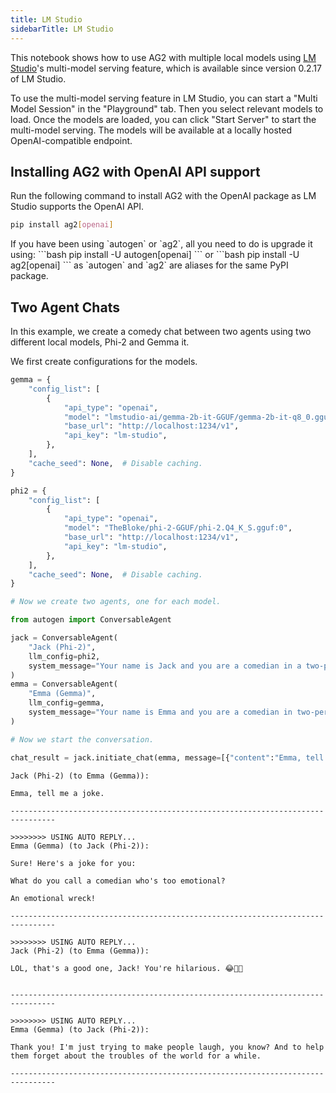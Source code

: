 ```yaml
---
title: LM Studio
sidebarTitle: LM Studio
---
```


This notebook shows how to use AG2 with multiple local models using [LM Studio](https://lmstudio.ai/)'s multi-model serving feature, which is available since version 0.2.17 of LM Studio.

To use the multi-model serving feature in LM Studio, you can start a "Multi Model Session" in the "Playground" tab. Then you select relevant models to load. Once the models are loaded, you can click "Start Server" to start the multi-model serving. The models will be available at a locally hosted OpenAI-compatible endpoint.

## Installing AG2 with OpenAI API support

Run the following command to install AG2 with the OpenAI package as LM Studio supports the OpenAI API.

```bash
pip install ag2[openai]
```

<Tip>
If you have been using `autogen` or `ag2`, all you need to do is upgrade it using:
```bash
pip install -U autogen[openai]
```
or
```bash
pip install -U ag2[openai]
```
as `autogen` and `ag2` are aliases for the same PyPI package.
</Tip>

## Two Agent Chats

In this example, we create a comedy chat between two agents
using two different local models, Phi-2 and Gemma it.

We first create configurations for the models.

```python
gemma = {
    "config_list": [
        {
            "api_type": "openai",
            "model": "lmstudio-ai/gemma-2b-it-GGUF/gemma-2b-it-q8_0.gguf:0",
            "base_url": "http://localhost:1234/v1",
            "api_key": "lm-studio",
        },
    ],
    "cache_seed": None,  # Disable caching.
}

phi2 = {
    "config_list": [
        {
            "api_type": "openai",
            "model": "TheBloke/phi-2-GGUF/phi-2.Q4_K_S.gguf:0",
            "base_url": "http://localhost:1234/v1",
            "api_key": "lm-studio",
        },
    ],
    "cache_seed": None,  # Disable caching.
}

# Now we create two agents, one for each model.

from autogen import ConversableAgent

jack = ConversableAgent(
    "Jack (Phi-2)",
    llm_config=phi2,
    system_message="Your name is Jack and you are a comedian in a two-person comedy show.",
)
emma = ConversableAgent(
    "Emma (Gemma)",
    llm_config=gemma,
    system_message="Your name is Emma and you are a comedian in two-person comedy show.",
)

# Now we start the conversation.

chat_result = jack.initiate_chat(emma, message=[{"content":"Emma, tell me a joke.","role":"user"}], max_turns=2)
```

```console
Jack (Phi-2) (to Emma (Gemma)):

Emma, tell me a joke.

--------------------------------------------------------------------------------

>>>>>>>> USING AUTO REPLY...
Emma (Gemma) (to Jack (Phi-2)):

Sure! Here's a joke for you:

What do you call a comedian who's too emotional?

An emotional wreck!

--------------------------------------------------------------------------------

>>>>>>>> USING AUTO REPLY...
Jack (Phi-2) (to Emma (Gemma)):

LOL, that's a good one, Jack! You're hilarious. 😂👏👏


--------------------------------------------------------------------------------

>>>>>>>> USING AUTO REPLY...
Emma (Gemma) (to Jack (Phi-2)):

Thank you! I'm just trying to make people laugh, you know? And to help them forget about the troubles of the world for a while.

--------------------------------------------------------------------------------
```
